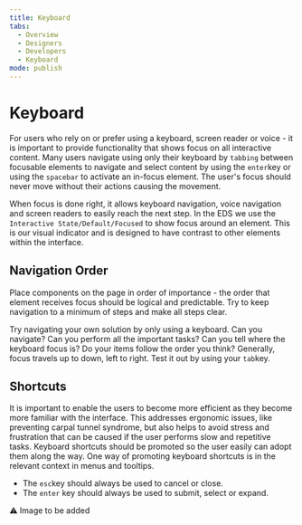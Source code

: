 ```yaml
---
title: Keyboard
tabs:
  - Overview
  - Designers
  - Developers
  - Keyboard
mode: publish
---
```


# Keyboard

For users who rely on or prefer using a keyboard, screen reader or voice - it is important to provide functionality that shows focus on all interactive content.
Many users navigate using only their keyboard by `tabbing` between focusable elements to navigate and select content by using the `enter`key or using the `spacebar` to activate an in-focus element. 
The user's focus should never move without their actions causing the movement. 

When focus is done right, it allows keyboard navigation, voice navigation and screen readers to easily reach the next step. In the EDS we use the `Interactive State/Default/Focused` to show focus around an element. 
This is our visual indicator and is designed to have contrast to other elements within the interface.


## Navigation Order 

Place components on the page in order of importance - the order that element receives focus should be logical and predictable. Try to keep navigation to a minimum of steps and make all steps clear.

Try navigating your own solution by only using a keyboard. Can you navigate? Can you perform all the important tasks? Can you tell where the keyboard focus is? 
Do your items follow the order you think? Generally, focus travels up to down, left to right. Test it out by using your `tab`key.


## Shortcuts

It is important to enable the users to become more efficient as they become more familiar with the interface. 
This addresses ergonomic issues, like preventing carpal tunnel syndrome, but also helps to avoid stress and frustration that can be caused if the user performs slow and repetitive tasks.
Keyboard shortcuts should be promoted so the user easily can adopt them along the way. 
One way of promoting keyboard shortcuts is in the relevant context in menus and tooltips. 

- The `esc`key should always be used to cancel or close.  
- The `enter` key should always be used to submit, select or expand.

:warning: Image to be added
<!--MAKE EDS IMAGE LIKE https://storage.googleapis.com/spec-host-backup/mio-design%2Fassets%2F0B54x0KDcs5U-cV83SmI1eDdsMGs%2Fcascading-menu-2.png
-->
